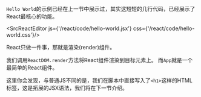 
`Hello World`的示例已经在上一节中展示过，其实这短短的几行代码，已经展示了React最核心的功能。

<SrcReactEditor js={'/react/code/hello-world.jsx'} css={'/react/code/hello-world.css'}/>

React只做一件事，那就是渲染(render)组件。

我们调用`ReactDOM.render`方法将React组件渲染到目标元素上。
而`App`就是一个最简单的React组件。

这里你会发现，与普通JS不同的是，我们在脚本中直接写入了`<h1>`这样的HTML标签，这是拓展的JSX语法，我们将在下一节介绍。
